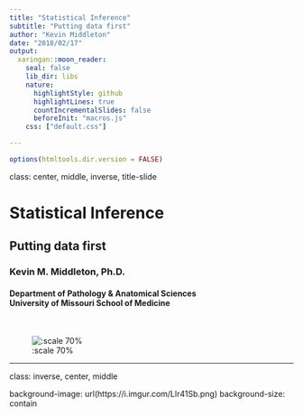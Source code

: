 ```yaml
---
title: "Statistical Inference"
subtitle: "Putting data first"
author: "Kevin Middleton"
date: "2018/02/17"
output:
  xaringan::moon_reader:
    seal: false
    lib_dir: libs
    nature:
      highlightStyle: github
      highlightLines: true
      countIncrementalSlides: false
      beforeInit: "macros.js"
    css: ["default.css"]

---
```


```r
options(htmltools.dir.version = FALSE)
```

class: center, middle, inverse, title-slide

# Statistical Inference

## Putting data first

### Kevin M. Middleton, Ph.D.

#### Department of Pathology & Anatomical Sciences<br>University of Missouri School of Medicine

<br>

![:scale 70%](https://i.imgur.com/9btotx8.png)

---
class: inverse, center, middle

background-image: url(https://i.imgur.com/Llr41Sb.png)
background-size: contain

